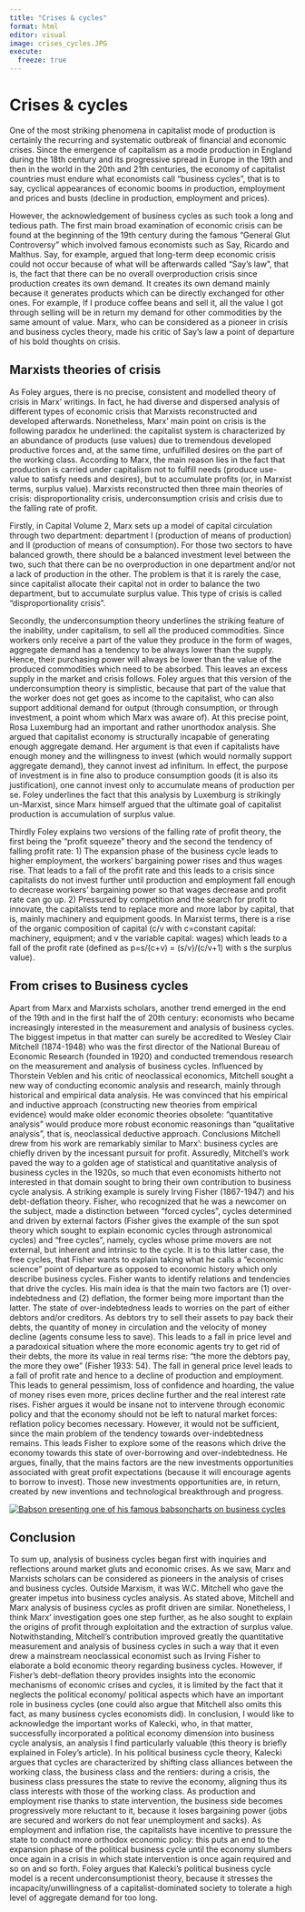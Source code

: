 ```yaml
---
title: "Crises & cycles"
format: html
editor: visual
image: crises_cycles.JPG
execute: 
  freeze: true
---
```


# Crises & cycles

One of the most striking phenomena in capitalist mode of production is certainly the recurring and systematic outbreak of financial and economic crises. Since the emergence of capitalism as a mode production in England during the 18th century and its progressive spread in Europe in the 19th and then in the world in the 20th and 21th centuries, the economy of capitalist countries must endure what economists call "business cycles", that is to say, cyclical appearances of economic booms in production, employment and prices and busts (decline in production, employment and prices).

However, the acknowledgement of business cycles as such took a long and tedious path. The first main broad examination of economic crisis can be found at the beginning of the 19th century during the famous "General Glut Controversy" which involved famous economists such as Say, Ricardo and Malthus. Say, for example, argued that long-term deep economic crisis could not occur because of what will be afterwards called "Say's law", that is, the fact that there can be no overall overproduction crisis since production creates its own demand. It creates its own demand mainly because it generates products which can be directly exchanged for other ones. For example, If I produce coffee beans and sell it, all the value I got through selling will be in return my demand for other commodities by the same amount of value. Marx, who can be considered as a pioneer in crisis and business cycles theory, made his critic of Say's law a point of departure of his bold thoughts on crisis.

## Marxists theories of crisis

As Foley argues, there is no precise, consistent and modelled theory of crisis in Marx' writings. In fact, he had diverse and dispersed analysis of different types of economic crisis that Marxists reconstructed and developed afterwards. Nonetheless, Marx' main point on crisis is the following paradox he underlined: the capitalist system is characterized by an abundance of products (use values) due to tremendous developed productive forces and, at the same time, unfulfilled desires on the part of the working class. According to Marx, the main reason lies in the fact that production is carried under capitalism not to fulfill needs (produce use-value to satisfy needs and desires), but to accumulate profits (or, in Marxist terms, surplus value). Marxists reconstructed then three main theories of crisis: disproportionality crisis, underconsumption crisis and crisis due to the falling rate of profit.

Firstly, in Capital Volume 2, Marx sets up a model of capital circulation through two department: department I (production of means of production) and II (production of means of consumption). For those two sectors to have balanced growth, there should be a balanced investment level between the two, such that there can be no overproduction in one department and/or not a lack of production in the other. The problem is that it is rarely the case, since capitalist allocate their capital not in order to balance the two department, but to accumulate surplus value. This type of crisis is called "disproportionality crisis".

Secondly, the underconsumption theory underlines the striking feature of the inability, under capitalism, to sell all the produced commodities. Since workers only receive a part of the value they produce in the form of wages, aggregate demand has a tendency to be always lower than the supply. Hence, their purchasing power will always be lower than the value of the produced commodities which need to be absorbed. This leaves an excess supply in the market and crisis follows. Foley argues that this version of the underconsumption theory is simplistic, because that part of the value that the worker does not get goes as income to the capitalist, who can also support additional demand for output (through consumption, or through investment, a point whom which Marx was aware of). At this precise point, Rosa Luxemburg had an important and rather unorthodox analysis. She argued that capitalist economy is structurally incapable of generating enough aggregate demand. Her argument is that even if capitalists have enough money and the willingness to invest (which would normally support aggregate demand), they cannot invest ad infinitum. In effect, the purpose of investment is in fine also to produce consumption goods (it is also its justification), one cannot invest only to accumulate means of production per se. Foley underlines the fact that this analysis by Luxemburg is strikingly un-Marxist, since Marx himself argued that the ultimate goal of capitalist production is accumulation of surplus value.

Thirdly Foley explains two versions of the falling rate of profit theory, the first being the "profit squeeze" theory and the second the tendency of falling profit rate: 1) The expansion phase of the business cycle leads to higher employment, the workers' bargaining power rises and thus wages rise. That leads to a fall of the profit rate and this leads to a crisis since capitalists do not invest further until production and employment fall enough to decrease workers' bargaining power so that wages decrease and profit rate can go up. 2) Pressured by competition and the search for profit to innovate, the capitalists tend to replace more and more labor by capital, that is, mainly machinery and equipment goods. In Marxist terms, there is a rise of the organic composition of capital (c/v with c=constant capital: machinery, equipment; and v the variable capital: wages) which leads to a fall of the profit rate (defined as p=s/(c+v) = (s/v)/(c/v+1) with s the surplus value).

## From crises to Business cycles

Apart from Marx and Marxists scholars, another trend emerged in the end of the 19th and in the first half the of 20th century: economists who became increasingly interested in the measurement and analysis of business cycles. The biggest impetus in that matter can surely be accredited to Wesley Clair Mitchell (1874-1948) who was the first director of the National Bureau of Economic Research (founded in 1920) and conducted tremendous research on the measurement and analysis of business cycles. Influenced by Thorstein Veblen and his critic of neoclassical economics, Mitchell sought a new way of conducting economic analysis and research, mainly through historical and empirical data analysis. He was convinced that his empirical and inductive approach (constructing new theories from empirical evidence) would make older economic theories obsolete: "quantitative analysis" would produce more robust economic reasonings than "qualitative analysis", that is, neoclassical deductive approach. Conclusions Mitchell drew from his work are remarkably similar to Marx': business cycles are chiefly driven by the incessant pursuit for profit. Assuredly, Mitchell's work paved the way to a golden age of statistical and quantitative analysis of business cycles in the 1920s, so much that even economists hitherto not interested in that domain sought to bring their own contribution to business cycle analysis. A striking example is surely Irving Fisher (1867-1947) and his debt-deflation theory. Fisher, who recognized that he was a newcomer on the subject, made a distinction between "forced cycles", cycles determined and driven by external factors (Fisher gives the example of the sun spot theory which sought to explain economic cycles through astronomical cycles) and "free cycles", namely, cycles whose prime movers are not external, but inherent and intrinsic to the cycle. It is to this latter case, the free cycles, that Fisher wants to explain taking what he calls a "economic science" point of departure as opposed to economic history which only describe business cycles. Fisher wants to identify relations and tendencies that drive the cycles. His main idea is that the main two factors are (1) over-indebtedness and (2) deflation, the former being more important than the latter. The state of over-indebtedness leads to worries on the part of either debtors and/or creditors. As debtors try to sell their assets to pay back their debts, the quantity of money in circulation and the velocity of money decline (agents consume less to save). This leads to a fall in price level and a paradoxical situation where the more economic agents try to get rid of their debts, the more its value in real terms rise: "the more the debtors pay, the more they owe" (Fisher 1933: 54). The fall in general price level leads to a fall of profit rate and hence to a decline of production and employment. This leads to general pessimism, loss of confidence and hoarding, the value of money rises even more, prices decline further and the real interest rate rises. Fisher argues it would be insane not to intervene through economic policy and that the economy should not be left to natural market forces: reflation policy becomes necessary. However, it would not be sufficient, since the main problem of the tendency towards over-indebtedness remains. This leads Fisher to explore some of the reasons which drive the economy towards this state of over-borrowing and over-indebtedness. He argues, finally, that the mains factors are the new investments opportunities associated with great profit expectations (because it will encourage agents to borrow to invest). Those new investments opportunities are, in return, created by new inventions and technological breakthrough and progress.

[![Babson presenting one of his famous babsoncharts on business cycles](babsonchart.jpg){fig-align="center"}](https://centennial.babson.edu/past/roger-babson/)

## Conclusion

To sum up, analysis of business cycles began first with inquiries and reflections around market gluts and economic crises. As we saw, Marx and Marxists scholars can be considered as pioneers in the analysis of crises and business cycles. Outside Marxism, it was W.C. Mitchell who gave the greater impetus into business cycles analysis. As stated above, Mitchell and Marx analysis of business cycles as profit driven are similar. Nonetheless, I think Marx' investigation goes one step further, as he also sought to explain the origins of profit through exploitation and the extraction of surplus value. Notwithstanding, Mitchell's contribution improved greatly the quantitative measurement and analysis of business cycles in such a way that it even drew a mainstream neoclassical economist such as Irving Fisher to elaborate a bold economic theory regarding business cycles. However, if Fisher's debt-deflation theory provides insights into the economic mechanisms of economic crises and cycles, it is limited by the fact that it neglects the political economy/ political aspects which have an important role in business cycles (one could also argue that Mitchell also omits this fact, as many business cycles economists did). In conclusion, I would like to acknowledge the important works of Kalecki, who, in that matter, successfully incorporated a political economy dimension into business cycle analysis, an analysis I find particularly valuable (this theory is briefly explained in Foley's article). In his political business cycle theory, Kalecki argues that cycles are characterized by shifting class alliances between the working class, the business class and the rentiers: during a crisis, the business class pressures the state to revive the economy, aligning thus its class interests with those of the working class. As production and employment rise thanks to state intervention, the business side becomes progressively more reluctant to it, because it loses bargaining power (jobs are secured and workers do not fear unemployment and sacks). As employment and inflation rise, the capitalists have incentive to pressure the state to conduct more orthodox economic policy: this puts an end to the expansion phase of the political business cycle until the economy slumbers once again in a crisis in which state intervention is once again required and so on and so forth. Foley argues that Kalecki's political business cycle model is a recent underconsumptionist theory, because it stresses the incapacity/unwillingness of a capitalist-dominated society to tolerate a high level of aggregate demand for too long.
